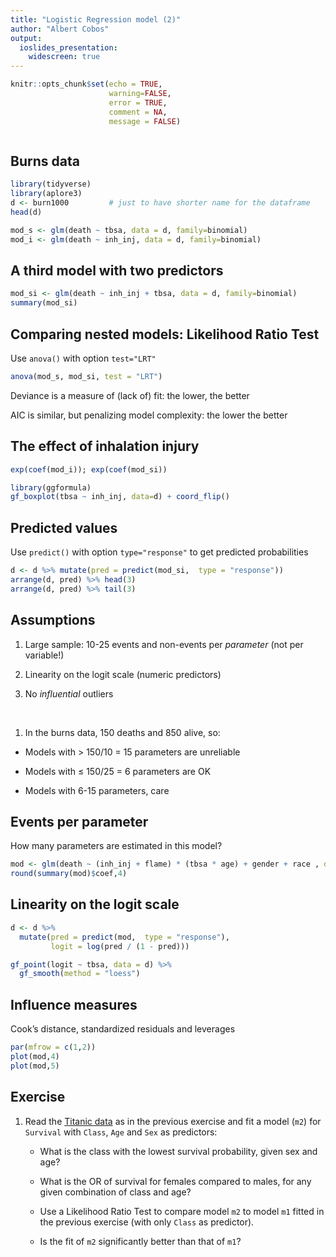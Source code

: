 ```yaml
---
title: "Logistic Regression model (2)"
author: "Albert Cobos"
output: 
  ioslides_presentation:
    widescreen: true
---
```


```r
knitr::opts_chunk$set(echo = TRUE, 
                      warning=FALSE, 
                      error = TRUE,
                      comment = NA,
                      message = FALSE)



```

## Burns data

```r
library(tidyverse)
library(aplore3)
d <- burn1000         # just to have shorter name for the dataframe
head(d)

mod_s <- glm(death ~ tbsa, data = d, family=binomial)
mod_i <- glm(death ~ inh_inj, data = d, family=binomial)  
```


## A third model with two predictors {.smaller}

```r
mod_si <- glm(death ~ inh_inj + tbsa, data = d, family=binomial)   
summary(mod_si)
```

## Comparing nested models: Likelihood Ratio Test

Use `anova()` with option `test="LRT"` 

```r
anova(mod_s, mod_si, test = "LRT")
```

Deviance is a measure of (lack of) fit: the lower, the better

AIC is similar, but penalizing model complexity: the lower the better

## The effect of inhalation injury {.smaller}

```r
exp(coef(mod_i)); exp(coef(mod_si))

library(ggformula)
gf_boxplot(tbsa ~ inh_inj, data=d) + coord_flip()
```

## Predicted values

Use `predict()` with option `type="response"` to get predicted probabilities

```r
d <- d %>% mutate(pred = predict(mod_si,  type = "response"))
arrange(d, pred) %>% head(3)    
arrange(d, pred) %>% tail(3)   
```

## Assumptions 

1. Large sample: 10-25 events and non-events per *parameter* (not per variable!) 

2. Linearity on the logit scale (numeric predictors)

3. No *influential* outliers

</br>

(1) In the burns data, 150 deaths and 850 alive, so:

- Models with > 150/10 = 15 parameters are unreliable

- Models with $\le$ 150/25 = 6 parameters are OK

- Models with 6-15 parameters, care

## Events per parameter {.smaller}

How many parameters are estimated in this model?

```r
mod <- glm(death ~ (inh_inj + flame) * (tbsa * age) + gender + race , data=d, family = binomial)
round(summary(mod)$coef,4)
```

## Linearity on the logit scale

```r
d <- d %>% 
  mutate(pred = predict(mod,  type = "response"),
         logit = log(pred / (1 - pred)))

gf_point(logit ~ tbsa, data = d) %>%
  gf_smooth(method = "loess") 

```

## Influence measures 

Cook's distance, standardized residuals and leverages

```r
par(mfrow = c(1,2))
plot(mod,4)
plot(mod,5)
```


## Exercise

1. Read the [Titanic data](https://raw.githubusercontent.com/acobos/Datasets/master/Mysterious_event.txt) as in the previous exercise and fit a model (`m2`) for `Survival` with `Class`, `Age` and `Sex` as predictors:

    + What is the class with the lowest survival probability, given sex and age?  

    + What is the OR of survival for females compared to males, for any given combination of class and age?  

    + Use a Likelihood Ratio Test to compare model `m2` to model `m1` fitted in the previous exercise (with only `Class` as predictor).
    
    + Is the fit of `m2` significantly better than that of `m1`? 
